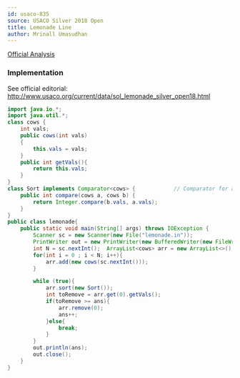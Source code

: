 ```yaml
---
id: usaco-835
source: USACO Silver 2018 Open
title: Lemonade Line
author: Mrinall Umasudhan
---
```


[Official Analysis](http://www.usaco.org/current/data/sol_lemonade_silver_open18.html)

### Implementation

<LanguageSection>
<CPPSection>

See official editorial: http://www.usaco.org/current/data/sol_lemonade_silver_open18.html

</CPPSection>
<JavaSection>

```java
import java.io.*;
import java.util.*;
class cows {
    int vals;
    public cows(int vals)
    {
        this.vals = vals;
    }
    public int getVals(){
        return this.vals;
    }
}
class Sort implements Comparator<cows> {            // Comparator for a specialized in O(log N) for simple time limits.
    public int compare(cows a, cows b) {
        return Integer.compare(b.vals, a.vals);
    }
}
public class lemonade{
    public static void main(String[] args) throws IOException {
        Scanner sc = new Scanner(new File("lemonade.in"));
        PrintWriter out = new PrintWriter(new BufferedWriter(new FileWriter("lemonade.out")));
        int N = sc.nextInt();  ArrayList<cows> arr = new ArrayList<>(); int ans = 0;
        for(int i = 0 ; i < N; i++){
            arr.add(new cows(sc.nextInt()));
        }

        while (true){
            arr.sort(new Sort());
            int toRemove = arr.get(0).getVals();
            if(toRemove >= ans){
                arr.remove(0);
                ans++;
            }else{
                break;
            }
        }
        out.println(ans);
        out.close();
    }
}
```

</JavaSection>
</LanguageSection>
